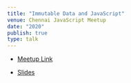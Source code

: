 ```yaml
---
title: "Immutable Data and JavaScript"
venue: Chennai JavaScript Meetup
date: "2020"
publish: true
type: talk
---
```



- [Meetup Link](https://www.meetup.com/meetup-group-zZPQtwTs/events/267530481/)

- [Slides](https://varundey.me/talk/Chennai%20JS%20Jan'20)
